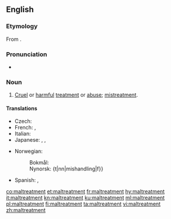 ==English==

===Etymology===
From {{prefix|mal|treatment|lang=en}}.

===Pronunciation===
* {{a|UK}} {{IPA|/malˈtɹiːtmənt/|lang=en}}

===Noun===
{{en-noun|~}}

# [[cruel|Cruel]] or [[harmful]] [[treatment]] or [[abuse]]; [[mistreatment]].

====Translations====
{{trans-top|cruel or harmful treatment}}
* Czech: {{t|cs|týrání|n}}
* French: {{t+|fr|sévice|m}}, {{t+|fr|maltraitement|m}}
* Italian: {{t+|it|maltrattamento|m}}
* Japanese: {{t+|ja|虐待|tr=gyakutai}}, {{t+|ja|差別|tr=sabetsu}}, {{t|ja|冷遇|tr=reigū}}
{{trans-mid}}
* Norwegian:
*: Bokmål: {{t|nb|mishandling|m|f}}
*: Nynorsk: {t|nn|mishandling|f}}
* Spanish: {{t+|es|maltrato|m}}, {{t+|es|abuso|m}}
{{trans-bottom}}

[[co:maltreatment]]
[[et:maltreatment]]
[[fr:maltreatment]]
[[hy:maltreatment]]
[[it:maltreatment]]
[[kn:maltreatment]]
[[ku:maltreatment]]
[[ml:maltreatment]]
[[pl:maltreatment]]
[[fi:maltreatment]]
[[ta:maltreatment]]
[[vi:maltreatment]]
[[zh:maltreatment]]